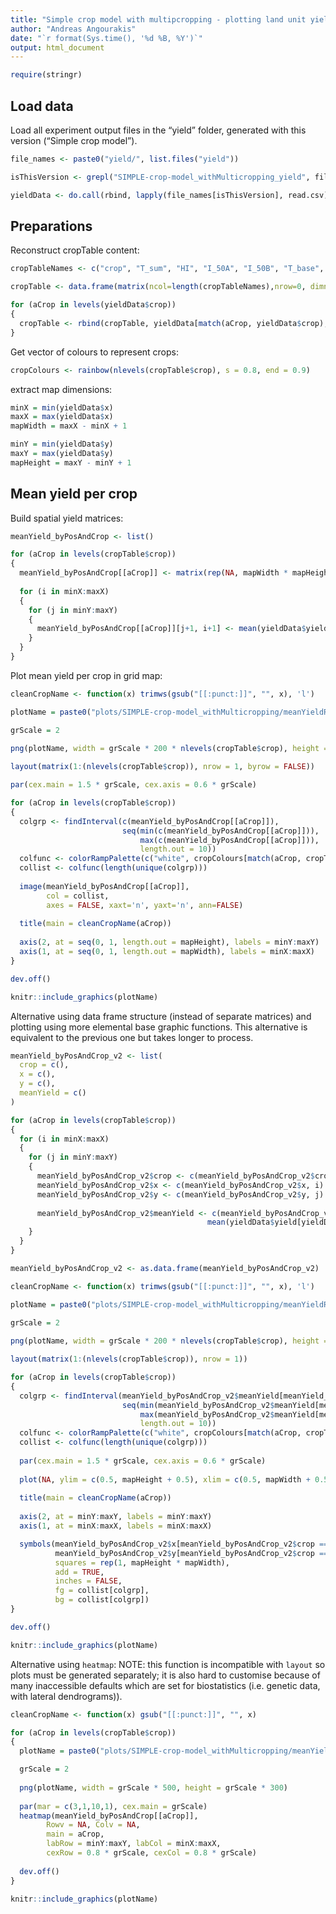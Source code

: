```yaml
---
title: "Simple crop model with multipcropping - plotting land unit yield"
author: "Andreas Angourakis"
date: "`r format(Sys.time(), '%d %B, %Y')`"
output: html_document
---
```



```r
require(stringr)
```

## Load data

Load all experiment output files in the "yield" folder, generated with this version ("Simple crop model").

```r
file_names <- paste0("yield/", list.files("yield"))

isThisVersion <- grepl("SIMPLE-crop-model_withMulticropping_yield", file_names)

yieldData <- do.call(rbind, lapply(file_names[isThisVersion], read.csv))
```

## Preparations

Reconstruct cropTable content:

```r
cropTableNames <- c("crop", "T_sum", "HI", "I_50A", "I_50B", "T_base", "T_opt", "RUE", "I_50maxH", "I_50maxW", "T_heat", "T_extreme", "S_CO2", "S_water", "sowingDay", "harvestDay")

cropTable <- data.frame(matrix(ncol=length(cropTableNames),nrow=0, dimnames=list(NULL, cropTableNames)))

for (aCrop in levels(yieldData$crop))
{
  cropTable <- rbind(cropTable, yieldData[match(aCrop, yieldData$crop), cropTableNames])
}
```

Get vector of colours to represent crops:

```r
cropColours <- rainbow(nlevels(cropTable$crop), s = 0.8, end = 0.9)
```

extract map dimensions:

```r
minX = min(yieldData$x)
maxX = max(yieldData$x)
mapWidth = maxX - minX + 1

minY = min(yieldData$y)
maxY = max(yieldData$y)
mapHeight = maxY - minY + 1
```

## Mean yield per crop

Build spatial yield matrices:

```r
meanYield_byPosAndCrop <- list()

for (aCrop in levels(cropTable$crop))
{
  meanYield_byPosAndCrop[[aCrop]] <- matrix(rep(NA, mapWidth * mapHeight), nrow = mapHeight, ncol = mapWidth)
  
  for (i in minX:maxX)
  {
    for (j in minY:maxY)
    {
      meanYield_byPosAndCrop[[aCrop]][j+1, i+1] <- mean(yieldData$yield[yieldData$crop == aCrop & yieldData$x == i & yieldData$y == j])
    }
  }
}

```

Plot mean yield per crop in grid map:

```r
cleanCropName <- function(x) trimws(gsub("[[:punct:]]", "", x), 'l')

plotName = paste0("plots/SIMPLE-crop-model_withMulticropping/meanYieldRaster_byCrop.png")

grScale = 2
  
png(plotName, width = grScale * 200 * nlevels(cropTable$crop), height = grScale * 200)

layout(matrix(1:(nlevels(cropTable$crop)), nrow = 1, byrow = FALSE))

par(cex.main = 1.5 * grScale, cex.axis = 0.6 * grScale)

for (aCrop in levels(cropTable$crop))
{
  colgrp <- findInterval(c(meanYield_byPosAndCrop[[aCrop]]),
                         seq(min(c(meanYield_byPosAndCrop[[aCrop]])),
                             max(c(meanYield_byPosAndCrop[[aCrop]])),
                             length.out = 10))
  colfunc <- colorRampPalette(c("white", cropColours[match(aCrop, cropTable$crop)]))
  collist <- colfunc(length(unique(colgrp))) 
  
  image(meanYield_byPosAndCrop[[aCrop]],
        col = collist,
        axes = FALSE, xaxt='n', yaxt='n', ann=FALSE)
  
  title(main = cleanCropName(aCrop))
  
  axis(2, at = seq(0, 1, length.out = mapHeight), labels = minY:maxY)
  axis(1, at = seq(0, 1, length.out = mapWidth), labels = minX:maxX)
}

dev.off()
```

```r
knitr::include_graphics(plotName)
```

Alternative using data frame structure (instead of separate matrices) and plotting using more elemental base graphic functions. This alternative is equivalent to the previous one but takes longer to process.

```r
meanYield_byPosAndCrop_v2 <- list(
  crop = c(),
  x = c(),
  y = c(),
  meanYield = c()
)

for (aCrop in levels(cropTable$crop))
{
  for (i in minX:maxX)
  {
    for (j in minY:maxY)
    { 
      meanYield_byPosAndCrop_v2$crop <- c(meanYield_byPosAndCrop_v2$crop, aCrop)
      meanYield_byPosAndCrop_v2$x <- c(meanYield_byPosAndCrop_v2$x, i)
      meanYield_byPosAndCrop_v2$y <- c(meanYield_byPosAndCrop_v2$y, j)
      
      meanYield_byPosAndCrop_v2$meanYield <- c(meanYield_byPosAndCrop_v2$meanYield,
                                            mean(yieldData$yield[yieldData$crop == aCrop & yieldData$x == i & yieldData$y == j]))
    }
  }
}

meanYield_byPosAndCrop_v2 <- as.data.frame(meanYield_byPosAndCrop_v2)
```


```r
cleanCropName <- function(x) trimws(gsub("[[:punct:]]", "", x), 'l')

plotName = paste0("plots/SIMPLE-crop-model_withMulticropping/meanYieldRaster_byCrop_v2.png")

grScale = 2
  
png(plotName, width = grScale * 200 * nlevels(cropTable$crop), height = grScale * 200)

layout(matrix(1:(nlevels(cropTable$crop)), nrow = 1))

for (aCrop in levels(cropTable$crop))
{
  colgrp <- findInterval(meanYield_byPosAndCrop_v2$meanYield[meanYield_byPosAndCrop_v2$crop == aCrop],
                         seq(min(meanYield_byPosAndCrop_v2$meanYield[meanYield_byPosAndCrop_v2$crop == aCrop]),
                             max(meanYield_byPosAndCrop_v2$meanYield[meanYield_byPosAndCrop_v2$crop == aCrop]),
                             length.out = 10))
  colfunc <- colorRampPalette(c("white", cropColours[match(aCrop, cropTable$crop)]))
  collist <- colfunc(length(unique(colgrp))) 
  
  par(cex.main = 1.5 * grScale, cex.axis = 0.6 * grScale)
  
  plot(NA, ylim = c(0.5, mapHeight + 0.5), xlim = c(0.5, mapWidth + 0.5), ann = FALSE, axes = FALSE)
  
  title(main = cleanCropName(aCrop))
  
  axis(2, at = minY:maxY, labels = minY:maxY)
  axis(1, at = minX:maxX, labels = minX:maxX)

  symbols(meanYield_byPosAndCrop_v2$x[meanYield_byPosAndCrop_v2$crop == aCrop], 
          meanYield_byPosAndCrop_v2$y[meanYield_byPosAndCrop_v2$crop == aCrop],
          squares = rep(1, mapHeight * mapWidth),
          add = TRUE,
          inches = FALSE,
          fg = collist[colgrp],
          bg = collist[colgrp])
}

dev.off()


```

```r
knitr::include_graphics(plotName)
```

Alternative using `heatmap`: 
NOTE: this function is incompatible with `layout` so plots must be generated separately; it is also hard to customise because of many inaccessible defaults which are set for biostatistics (i.e. genetic data, with lateral dendrograms)).

```r

cleanCropName <- function(x) gsub("[[:punct:]]", "", x)

for (aCrop in levels(cropTable$crop))
{
  plotName = paste0("plots/SIMPLE-crop-model_withMulticropping/meanYieldRaster_", cleanCropName(aCrop), ".png")

  grScale = 2
  
  png(plotName, width = grScale * 500, height = grScale * 300)
  
  par(mar = c(3,1,10,1), cex.main = grScale)
  heatmap(meanYield_byPosAndCrop[[aCrop]], 
        Rowv = NA, Colv = NA, 
        main = aCrop,
        labRow = minY:maxY, labCol = minX:maxX,
        cexRow = 0.8 * grScale, cexCol = 0.8 * grScale)
  
  dev.off()
}
```

```r
knitr::include_graphics(plotName)
```

